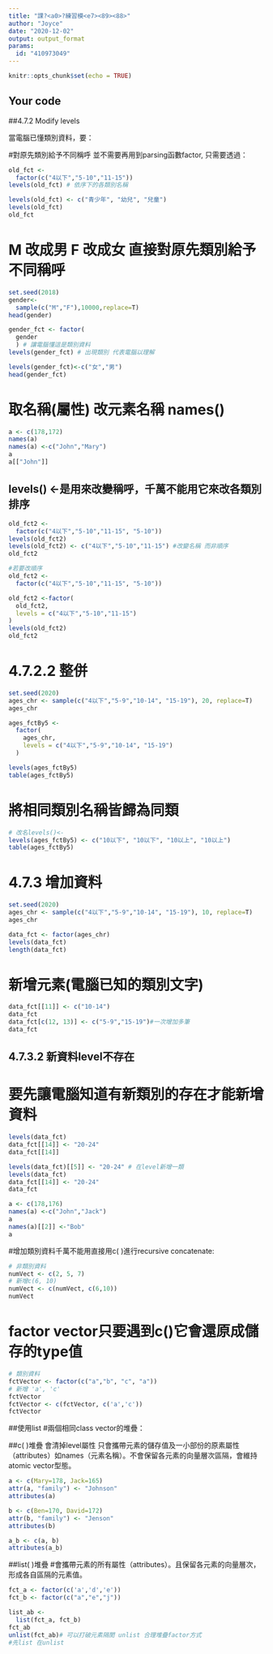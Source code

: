 ---
title: "課?<a0>?練習模<e7><89><88>"
author: "Joyce"
date: "2020-12-02"
output: output_format
params:
  id: "410973049"
---

```{r setup, include=FALSE}
knitr::opts_chunk$set(echo = TRUE)
```

## Your code

##4.7.2 Modify levels

當電腦已懂類別資料，要：

#對原先類別給予不同稱呼
並不需要再用到parsing函數factor, 只需要透過：

```{r}
old_fct <- 
  factor(c("4以下","5-10","11-15"))
levels(old_fct) # 依序下的各類別名稱
```

```{r}
levels(old_fct) <- c("青少年", "幼兒", "兒童")
levels(old_fct)
old_fct
```

# M 改成男 F 改成女 直接對原先類別給予不同稱呼

```{r}
set.seed(2018)
gender<-
  sample(c("M","F"),10000,replace=T)
head(gender)
```

```{r}
gender_fct <- factor(
  gender
  ) # 讓電腦懂這是類別資料
levels(gender_fct) # 出現類別 代表電腦以理解
```

```{r}
levels(gender_fct)<-c("女","男")
head(gender_fct)
```
# 取名稱(屬性) 改元素名稱 names()
```{r}
a <- c(178,172)
names(a)
names(a) <-c("John","Mary")
a
a[["John"]]
```

## levels() <-是用來改變稱呼，千萬不能用它來改各類別排序

```{r}
old_fct2 <- 
  factor(c("4以下","5-10","11-15", "5-10"))
levels(old_fct2)
levels(old_fct2) <- c("4以下","5-10","11-15") #改變名稱 而非順序
old_fct2

#若要改順序
old_fct2 <- 
  factor(c("4以下","5-10","11-15", "5-10"))

old_fct2 <-factor(
  old_fct2,
  levels = c("4以下","5-10","11-15")
)
levels(old_fct2)
old_fct2
```

# 4.7.2.2 整併

```{r}
set.seed(2020)
ages_chr <- sample(c("4以下","5-9","10-14", "15-19"), 20, replace=T)
ages_chr
```

```{r}
ages_fctBy5 <- 
  factor(
    ages_chr,
    levels = c("4以下","5-9","10-14", "15-19")
  )

levels(ages_fctBy5)
table(ages_fctBy5)
```
# 將相同類別名稱皆歸為同類
```{r}
# 改名levels()<-
levels(ages_fctBy5) <- c("10以下", "10以下", "10以上", "10以上")
table(ages_fctBy5)
```
# 4.7.3 增加資料

```{r}
set.seed(2020)
ages_chr <- sample(c("4以下","5-9","10-14", "15-19"), 10, replace=T)
ages_chr
```

```{r}
data_fct <- factor(ages_chr)
levels(data_fct)
length(data_fct)
```
# 新增元素(電腦已知的類別文字)
```{r}
data_fct[[11]] <- c("10-14")
data_fct
data_fct[c(12, 13)] <- c("5-9","15-19")#一次增加多筆
data_fct
```
## 4.7.3.2 新資料level不存在
# 要先讓電腦知道有新類別的存在才能新增資料
```{r}
levels(data_fct) 
data_fct[[14]] <- "20-24"
data_fct[[14]]
```

```{r}
levels(data_fct)[[5]] <- "20-24" # 在level新增一類
levels(data_fct)
data_fct[[14]] <- "20-24"
data_fct
```

```{r}
a <- c(178,176)
names(a) <-c("John","Jack")
a
names(a)[[2]] <-"Bob"
a
```

#增加類別資料千萬不能用直接用c( )進行recursive concatenate:

```{r}
# 非類別資料
numVect <- c(2, 5, 7)
# 新增c(6, 10)
numVect <- c(numVect, c(6,10))
numVect
```
# factor vector只要遇到c()它會還原成儲存的type值
```{r}
# 類別資料
fctVector <- factor(c("a","b", "c", "a"))
# 新增 'a', 'c'
fctVector
fctVector <- c(fctVector, c('a','c'))
fctVector
```

##使用list
#兩個相同class vector的堆疊：

##c( )堆疊 會清掉level屬性
只會攜帶元素的儲存值及一小部份的原素屬性（attributes）如names（元素名稱）。不會保留各元素的向量層次區隔，會維持atomic vector型態。


```{r}
a <- c(Mary=178, Jack=165)
attr(a, "family") <- "Johnson"
attributes(a)

b <- c(Ben=170, David=172)
attr(b, "family") <- "Jenson"
attributes(b)

a_b <- c(a, b)
attributes(a_b)
```

##list( )堆疊
#會攜帶元素的所有屬性（attributes）。且保留各元素的向量層次，形成各自區隔的元素值。

```{r}
fct_a <- factor(c('a','d','e'))
fct_b <- factor(c("a","e","j"))

list_ab <- 
  list(fct_a, fct_b)
fct_ab
unlist(fct_ab)# 可以打破元素隔閡 unlist 合理堆疊factor方式
#先list 在unlist
```

```{r}

```

